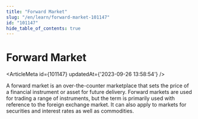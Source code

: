```yaml
---
title: "Forward Market"
slug: "/en/learn/forward-market-101147"
id: "101147"
hide_table_of_contents: true
---
```



# Forward Market

<ArticleMeta id={101147} updatedAt={'2023-09-26 13:58:54'} />
<div className='border-solid border-b border-t-0 my-4 border-[var(--ifm-color-gray-300)]' />

A forward market is an over-the-counter marketplace that sets the price of a financial instrument or asset for future delivery. Forward markets are used for trading a range of instruments, but the term is primarily used with reference to the foreign exchange market. It can also apply to markets for securities and interest rates as well as commodities.
